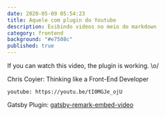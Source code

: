 ```yaml
---
date: 2020-05-09 05:54:23
title: Aquele com plugin do Youtube
description: Exibindo videos no meio do markdown
category: frontend
background: "#e7508c"
published: true
---
```


If you can watch this video, the plugin is working. \o/

Chris Coyier: Thinking like a Front-End Developer

`youtube: https://youtu.be/tI0MGJe_ojU`

Gatsby Plugin: <a href="https://www.gatsbyjs.org/packages/gatsby-remark-embed-video/?=">gatsby-remark-embed-video</a>
